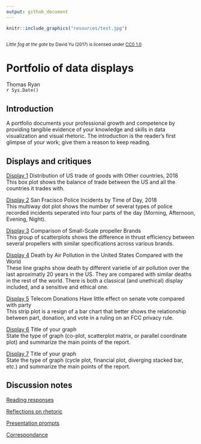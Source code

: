 ```yaml
---
output: github_document
---
```

```r
knitr::include_graphics("resources/test.jpg")    
```
<small>
<br>
<i>Little fog at the gate</i> 
by David Yu (2017) is licensed under 
<a href="https://creativecommons.org/publicdomain/zero/1.0/legalcode">CC0 1.0</a>
<br>
</small>

# Portfolio of data displays 

Thomas Ryan  
`r Sys.Date()`

## Introduction

A portfolio documents your professional growth and competence by providing 
tangible evidence of your knowledge and skills in data visualization and 
visual rhetoric. The introduction is the reader's first glimpse of your 
work; give them a reason to keep reading.

## Displays and critiques 

[Display 1](reports/d1.md) Distribution of US trade of goods with Other countries, 2018    
This box plot shows the balance of trade between the US and all the countries it trades with.

[Display 2](reports/d2.md) San Fracisco Police Incidents by Time of Day, 2018    
This multiway dot plot shows the number of several types of police recorded incidents seperated into four parts of the day (Morning, Afternoon, Evening, Night).

[Display 3](reports/d3.md) Comparison of Small-Scale propeller Brands  
This group of scatterplots shows the difference in thrust efficiency between several propellers with similar specifications across various brands.

[Display 4](reports/d4.md) Death by Air Pollution in the United States Compared with the World     
These line graphs show death by different varietie of air pollution over the last aproximatly 20 years in the US. They are compared with similar deaths in the rest of the world. There is both a classical (and unethical) display included, and a sensitive and ethical one.  

[Display 5](reports/d5.md) Telecom Donations Have little effect on senate vote compared with party     
This strip plot is a resign of a bar chart that better shows the relationship between part, donation, and vote in a ruling on an FCC privacy rule.

[Display 6](reports/d6.md) Title of your graph    
State the type of graph (co-plot, scatterplot matrix, or parallel coordinate plot) and summarize the main points of the report.    

[Display 7](reports/d7.md) Title of your graph    
State the type of graph (cycle plot, financial plot, diverging stacked bar, etc.) and summarize the main points of the report.    

## Discussion notes
[Reading responses](reports/reading-responses.md) 

[Reflections on rhetoric](reports/video-reflection-1.md)    

[Presentation prompts](reports/presentation-prompts.md)    

[Correspondance](reports/correspondence.md)    